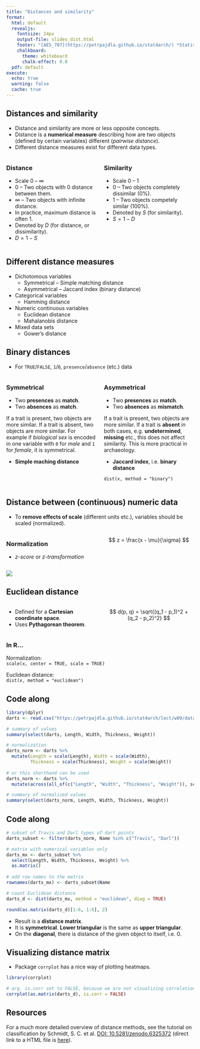 ```yaml
---
title: "Distances and similarity"
format:
  html: default
  revealjs:
    fontsize: 24px
    output-file: slides_dist.html
    footer: "[AES_707](https://petrpajdla.github.io/stat4arch/) *Statistics seminar for archaeologists* | [Disctances](./dist.html)"
    chalkboard:
      theme: whiteboard
      chalk-effect: 0.0
  pdf: default
execute:
  echo: true
  warning: false
  cache: true
---
```


## Distances and similarity

- Distance and similarity are more or less opposite concepts.
- Distance is a **numerical measure** describing how are two objects (defined by certain variables) different (*pairwise distance*). 
- Different distance measures exist for different data types.
 
:::: {.columns}
::: {.column width=50% .fragment}
### Distance

- Scale 0 -- $\infty$
- 0 -- Two objects with 0 distance between them. 
- $\infty$ -- Two objects with infinite distance. 
- In practice, maximum distance is often 1.
- Denoted by $D$ (for distance, or dissimilarity).
- $D = 1 - S$
:::
::: {.column width=50% .fragment}
### Similarity 

- Scale 0 -- 1
- 0 -- Two objects completely dissimilar (0%).
- 1 -- Two objects competely similar (100%).
- Denoted by $S$ (for similarity).
- $S = 1 - D$
:::
::::


## Different distance measures 

::: {.incremental}
- Dichotomous variables
  - Symmetrical -- Simple matching distance 
  - Asymmetrical -- Jaccard index (binary distance)
- Categorical variables 
  - Hamming distance 
- Numeric continuous variables
  - Euclidean distance 
  - Mahalanobis distance 
- Mixed data sets 
  - Gower's distance 
:::


## Binary distances 

- For `TRUE`/`FALSE`, `1`/`0`, `presence`/`absence` (etc.) data

:::: {.columns}
::: {.column width=50% .fragment}
### Symmetrical

- Two **presences** as **match**.
- Two **absences** as **match**.

If a trait is present, two objects are more similar.
If a trait is absent, two objects are more similar.
For example if *biological sex* is encoded in one variable with `0` for *male* and `1` for *female*, it is symmetrical.

- **Simple maching distance**
:::
::: {.column width=50% .fragment}
### Asymmetrical

- Two **presences** as **match**.
- Two **absences** as **mismatch**.

If a trait is present, two objects are more similar. 
If a trait is **absent** in both cases, e.g. **undetermined**, **missing** etc., this does not affect similarity.
This is more practical in archaeology.

- **Jaccard index**, i.e. **binary distance**

`dist(x, method = "binary")`
:::
::::


## Distance between (continuous) numeric data 

- To **remove effects of scale** (different units etc.), variables should be scaled (normalized).

:::: {.columns}
::: {.column width=50%}
### Normalization

- *z-score* or *z-transformation*
:::
::: {.column width=50%}
$$
z = \frac{x - \mu}{\sigma}
$$
:::
::::

![](figs/z-score.png)


## Euclidean distance 

:::: {.columns}
::: {.column width=50%}
- Defined for a **Cartesian coordinate space**.
- Uses **Pythagorean theorem**.
:::
::: {.column width=50%}
$$ 
d(p, q) = \sqrt{(q_1 - p_1)^2 + (q_2 - p_2)^2} 
$$
:::
::::

### In R...

Normalization:  
`scale(x, center = TRUE, scale = TRUE)`  

Euclidean distance:  
`dist(x, method = "euclidean")`
<!-- - or using package [philentropy](https://drostlab.github.io/philentropy/index.html) `distance(x, method = "euclidean")` -->

## Code along

::: {.fragment}
```r
library(dplyr)
darts <- read.csv("https://petrpajdla.github.io/stat4arch/lect/w09/data/dartpoints_numeric.csv")
```
:::
::: {.fragment}
```r
# summary of values
summary(select(darts, Length, Width, Thickness, Weight))
```
:::
::: {.fragment}
```r
# normalization
darts_norm <- darts %>%
  mutate(Length = scale(Length), Width = scale(Width),
         Thickness = scale(Thickness), Weight = scale(Weight))
         
# or this shorthand can be used
darts_norm <- darts %>%
  mutate(across(all_of(c("Length", "Width", "Thickness", "Weight")), scale))
```
:::
::: {.fragment}
```r
# summary of normalized values
summary(select(darts_norm, Length, Width, Thickness, Weight))
```
:::

## Code along

```r
# subset of Travis and Darl types of dart points
darts_subset <- filter(darts_norm, Name %in% c("Travis", "Darl")) 

# matrix with numerical variables only
darts_mx <- darts_subset %>% 
  select(Length, Width, Thickness, Weight) %>% 
  as.matrix()
  
# add row names to the matrix
rownames(darts_mx) <- darts_subset$Name

# count Euclidean distance 
darts_d <- dist(darts_mx, method = "euclidean", diag = TRUE)

round(as.matrix(darts_d)[1:6, 1:6], 2)
```

- Result is a **distance matrix**.
- It is **symmetrical**. **Lower triangular** is the same as **upper triangular**.
- On the **diagonal**, there is distance of the given object to itself, i.e. 0.


## Visualizing distance matrix

- Package `corrplot` has a nice way of plotting heatmaps.

```r
library(corrplot)

# arg. is.corr set to FALSE, because we are not visualizing correlation matrix
corrplot(as.matrix(darts_d), is.corr = FALSE)
```

## Resources

For a much more detailed overview of distance methods, see the tutorial on classification by Schmidt, S. C. et al. [DOI: 10.5281/zenodo.6325372](https://doi.org/10.5281/zenodo.6325372)
(direct link to a HTML file is [here](https://gitlab.com/oliver.nakoinz/klassifikator/-/blob/master/5tutorials/tutorial_complete_ENG.Rmd)).
